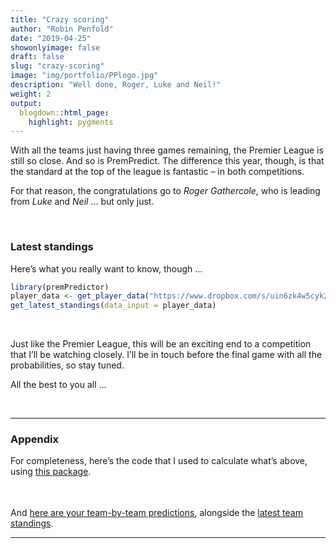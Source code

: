 ```yaml
---
title: "Crazy scoring"
author: "Robin Penfold"
date: "2019-04-25"
showonlyimage: false
draft: false
slug: "crazy-scoring"
image: "img/portfolio/PPlogo.jpg"
description: "Well done, Roger, Luke and Neil!"
weight: 2
output:
  blogdown::html_page:
    highlight: pygments
---
```


With all the teams just having three games remaining, the Premier League is still so close. And so is PremPredict. The difference this year, though, is that the standard at the top of the league is fantastic -- in both competitions.

For that reason, the congratulations go to *Roger Gathercole*, who is leading from *Luke* and *Neil* ... but only just.

</br>

### Latest standings

Here's what you really want to know, though ...

```r
library(premPredictor)
player_data <- get_player_data("https://www.dropbox.com/s/uin6zk4w5cyk2m1/PremPredict-18-19.csv")
get_latest_standings(data_input = player_data)
```

</br>

Just like the Premier League, this will be an exciting end to a competition that I'll be watching closely. I'll be in touch before the final game with all the probabilities, so stay tuned. 

All the best to you all ...

</br>

***

### Appendix

For completeness, here's the code that I used to calculate what's above, using [this package](https://github.com/p0bs/premPredictor).

```r
```

<p style="height: .5em;">&nbsp;</p>

And [here are your team-by-team predictions](https://docs.google.com/spreadsheets/d/1KgzlXAdcH5dwFllIU0Nktq-_QTwWwBuj76Di-UYQbtA/edit?usp=sharing), alongside the [latest team standings](http://www.theguardian.com/football/premierleague/table).

***

<p style="height: .5em;">&nbsp;</p>

